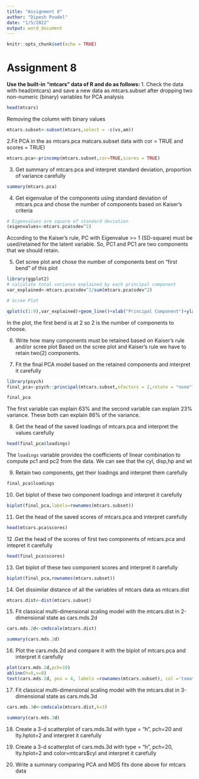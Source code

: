 ```yaml
---
title: "Assignment 8"
author: "Dipesh Poudel"
date: "1/5/2022"
output: word_document
---
```


```r
knitr::opts_chunk$set(echo = TRUE)
```

# Assignment 8

**Use the built-in “mtcars” data of R and do as follows: **
1. Check the data with head(mtcars) and save a new data as mtcars.subset after dropping two non-numeric (binary) variables for PCA analysis 
```r
head(mtcars)
```


Removing the column with binary values

```r
mtcars.subset<-subset(mtcars,select = -c(vs,am))
```

2.Fit PCA in the as mtcars.pca matcars.subset data with cor = TRUE and scores = TRUE) 

```r
mtcars.pca<-princomp(mtcars.subset,cor=TRUE,scores = TRUE)
```
3. Get summary of mtcars.pca and interpret standard deviation, proportion of variance carefully 

```r
summary(mtcars.pca)
```
4. Get eigenvalue of the components using standard deviation of mtcars.pca and chose the number of components based on Kaiser’s criteria 
```r
# Eigenvalues are square of standard deviation
(eigenvalues<-mtcars.pca$sdev^2)
```
According to the Kaiser’s rule, PC with Eigenvalue >= 1 (SD-square)
must be used/retained for the latent variable. So, PC1 and PC1 are two components that we should retain.

5. Get scree plot and chose the number of components best on “first bend” of this plot 

```r
library(ggplot2)
# calculate total variance explained by each principal component
var_explained<-mtcars.pca$sdev^2/sum(mtcars.pca$sdev^2)

# Scree Plot

qplot(c(1:9),var_explained)+geom_line()+xlab("Principal Component")+ylab("Variance Explained")+ggtitle("Scree Plot")+ylim(0,1)
```

In the plot, the first bend is at 2 so 2 is the number of components to choose.

6. Write how many components must be retained based on Kaiser’s rule and/or scree plot 
Based on the scree plot and Kaiser's rule we have to retain two(2) components.

7. Fit the final PCA model based on the retained components and interpret it carefully 
```r
library(psych)
final_pca<-psych::principal(mtcars.subset,nfactors = 2,rotate = "none")
```

```r
final_pca
```

The first variable can explain 63% and the second variable can explain 23% variance. These both can explain 86% of the variance. 

8. Get the head of the saved loadings of mtcars.pca and interpret the values carefully 

```r
head(final_pca$loadings)
```

The `loadings` variable provides the coefficients of linear combination to compute pc1 and pc2 from the data. We can see that the cyl, disp,hp and wt 

9. Retain two components, get their loadings and interpret them carefully 

```r
final_pca$loadings
```

10. Get biplot of these two component loadings and interpret it carefully 

```r
biplot(final_pca,labels=rownames(mtcars.subset))
```

11. Get the head of the saved scores of mtcars.pca and interpret carefully 
```r
head(mtcars.pca$scores)
```

12 .Get the head of the scores of first two components of mtcars.pca and intepret it carefully 
```r
head(final_pca$scores)
```

13. Get biplot of these two component scores and interpret it carefully 
```r
biplot(final_pca,rownames(mtcars.subset))
```

14. Get dissimilar distance of all the variables of mtcars data as mtcars.dist 
```r
mtcars.dist<-dist(mtcars.subset)
```

15. Fit classical multi-dimensional scaling model with the mtcars.dist in 2-dimensional state as cars.mds.2d 

```r
cars.mds.2d<-cmdscale(mtcars.dist)
```

```r
summary(cars.mds.2d)
```

16. Plot the cars.mds.2d and compare it with the biplot of mtcars.pca and interpret it carefully 
```r
plot(cars.mds.2d,pch=19)
abline(h=0,v=0)
text(cars.mds.2d, pos = 4, labels =rownames(mtcars.subset), col ='tomato')
```

17. Fit classical multi-dimensional scaling model with the mtcars.dist in 3-dimensional state as cars.mds.3d 

```r
cars.mds.3d<-cmdscale(mtcars.dist,k=3)
```

```r
summary(cars.mds.3d)
```


18. Create a 3-d scatterplot of cars.mds.3d with type = “h”, pch=20 and lty.hplot=2 and interpret it carefully 

19. Create a 3-d scatterplot of cars.mds.3d with type = “h”, pch=20, lty.hplot=2 and color=mtcars$cyl and interpret it carefully 

20. Write a summary comparing PCA and MDS fits done above for mtcars data     